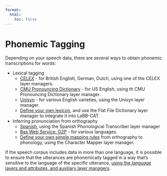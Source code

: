 ```yaml
---
format:
  html:
    toc: false
---
```

# Phonemic Tagging

Depending on your speech data, there are several ways to obtain phonemic transcriptions for words:


- Lexical tagging
  - [CELEX](celex.qmd) - for British English, German, Dutch, using one of the CELEX layer managers.
  - [CMU Pronouncing Dictionary](cmudict.qmd) - for US English, using th CMU Pronouncing Dictionary layer manager.
  - [Unisyn](unisyn.qmd) - for various English varieties, using the Unisyn layer manager.
  - [Define your own lexicon](flat-file.qmd), and use the Flat File Dictionary layer manager to integrate it into LaBB-CAT.
- Inferring pronunciation from orthography
  - [Spanish](spanish.qmd), using the Spanish Phonological Transcriber layer manager
  - [Bas Web Service: G2P](g2p.qmd) - for various languages.
  - [Define your own simple mapping rules](character-mapper.qmd) from orthography to phonology, using the Character Mapper layer manager.

If the speech corpus includes data in more than one language, it is possible to ensure that the utterances are phonemically tagged in a way that's sensitive to the language of the specific utterance, [using the *language* layers and attributes, and auxiliary layer managers](multilingual-corpora.qmd).